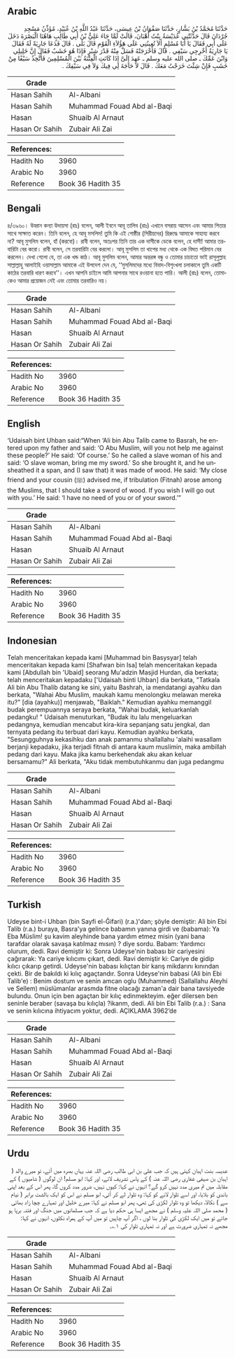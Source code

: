 ## Arabic


<div dir="rtl" lang="ar" style={{fontSize:'larger',backgroundColor:'#f8f9fa',padding:20}}>
حَدَّثَنَا مُحَمَّدُ بْنُ بَشَّارٍ، حَدَّثَنَا صَفْوَانُ بْنُ عِيسَى، حَدَّثَنَا عَبْدُ اللَّهِ بْنُ عُبَيْدٍ، مُؤَذِّنُ مَسْجِدِ جُرْدَانَ قَالَ حَدَّثَتْنِي عُدَيْسَةُ بِنْتُ أُهْبَانَ، قَالَتْ لَمَّا جَاءَ عَلِيُّ بْنُ أَبِي طَالِبٍ هَاهُنَا الْبَصْرَةَ دَخَلَ عَلَى أَبِي فَقَالَ يَا أَبَا مُسْلِمٍ أَلاَ تُعِينُنِي عَلَى هَؤُلاَءِ الْقَوْمِ قَالَ بَلَى ‏.‏ قَالَ فَدَعَا جَارِيَةً لَهُ فَقَالَ يَا جَارِيَةُ أَخْرِجِي سَيْفِي ‏.‏ قَالَ فَأَخْرَجَتْهُ فَسَلَّ مِنْهُ قَدْرَ شِبْرٍ فَإِذَا هُوَ خَشَبٌ فَقَالَ إِنَّ خَلِيلِي وَابْنَ عَمِّكَ ـ صلى الله عليه وسلم ـ عَهِدَ إِلَىَّ إِذَا كَانَتِ الْفِتْنَةُ بَيْنَ الْمُسْلِمِينَ فَأَتَّخِذُ سَيْفًا مِنْ خَشَبٍ فَإِنْ شِئْتَ خَرَجْتُ مَعَكَ ‏.‏ قَالَ لاَ حَاجَةَ لِي فِيكَ وَلاَ فِي سَيْفِكَ ‏.‏
</div>
<div style={{backgroundColor:'#f8f9fa',padding:20, marginBottom: 10}}><table> <thead> <tr> <th>Grade</th> <th></th> </tr> </thead> <tbody> <tr><td>Hasan Sahih</td><td>Al-Albani</td></tr><tr><td>Hasan Sahih</td><td>Muhammad Fouad Abd al-Baqi</td></tr><tr><td>Hasan</td><td>Shuaib Al Arnaut</td></tr><tr><td>Hasan Or Sahih</td><td>Zubair Ali Zai</td></tr></tbody></table><table> <thead> <tr> <th>References:</th> <th></th> </tr> </thead> <tbody><tr><td>Hadith No</td><td>3960</td></tr><tr><td>Arabic No</td><td>3960</td></tr><tr><td>Reference</td><td>Book 36 Hadith 35</td></tr></tbody></table></div>

## Bengali


<div dir="ltr" lang="bn" style={{fontSize:'larger',backgroundColor:'#f8f9fa',padding:20}}>
৪/৩৯৬০। উহ্বান কন্যা উদায়সা (রাঃ) বলেন, আলী ইবনে আবূ তালিব (রাঃ) এখানে বসরায় আসেন এবং আমার পিতার সাথে সাক্ষাত করেন। তিনি বলেন, হে আবূ মসলিম! তুমি কি এই গোষ্ঠীর (সিরীয়দের) রিরুদ্ধে আমাকে সাহায্য করবে না? আবূ মুসলিম বলেন, হাঁ (করবো)। রাবী বলেন, অতঃপর তিনি তার এক দাসীকে ডেকে বলেন, হে দাসী! আমার তরবারিটা বের করো। রাবী বলেন, সে তরবারিটা বের করলো। আবূ মুসলিম তা খাপের মধ্য থেকে এক বিঘত পরিমান বের করলেন। দেখা গেলো যে, তা এক খন্ড কাঠ। আবূ মুসলিম বলেন, আমার অন্তরঙ্গ বন্ধু ও তোমার চাচাতো ভাই রাসূলুল্লাহ সাল্লাল্লাহু আলাইহি ওয়াসাল্লাম আমাকে এই উপদেশ দেন যে, ‘‘মুসলিমদের মধ্যে বিবাদ-বিশৃংখলা চলাকালে তুমি একটি কাঠের তরবারি ধারণ করবে’’। এখন আপনি চাইলে আমি আপনার সাথে রওয়ানা হতে পারি। আলী (রাঃ) বলেন, তোমাকেও আমার প্রয়োজন নেই এবং তোমার তরবারিও নয়।
</div>
<div style={{backgroundColor:'#f8f9fa',padding:20, marginBottom: 10}}><table> <thead> <tr> <th>Grade</th> <th></th> </tr> </thead> <tbody> <tr><td>Hasan Sahih</td><td>Al-Albani</td></tr><tr><td>Hasan Sahih</td><td>Muhammad Fouad Abd al-Baqi</td></tr><tr><td>Hasan</td><td>Shuaib Al Arnaut</td></tr><tr><td>Hasan Or Sahih</td><td>Zubair Ali Zai</td></tr></tbody></table><table> <thead> <tr> <th>References:</th> <th></th> </tr> </thead> <tbody><tr><td>Hadith No</td><td>3960</td></tr><tr><td>Arabic No</td><td>3960</td></tr><tr><td>Reference</td><td>Book 36 Hadith 35</td></tr></tbody></table></div>

## English


<div dir="ltr" lang="en" style={{fontSize:'larger',backgroundColor:'#f8f9fa',padding:20}}>
‘Udaisah bint Uhban said:“When ‘Ali bin Abu Talib came to Basrah, he entered upon my father and said: ‘O Abu Muslim, will you not help me against these people?’ He said: ‘Of course.’ So he called a slave woman of his and said: ‘O slave woman, bring me my sword.’ So she brought it, and he unsheathed it a span, and (I saw that) it was made of wood. He said: ‘My close friend and your cousin (ﷺ) advised me, if tribulation (Fitnah) arose among the Muslims, that I should take a sword of wood. If you wish I will go out with you.’ He said: ‘I have no need of you or of your sword.’”
</div>
<div style={{backgroundColor:'#f8f9fa',padding:20, marginBottom: 10}}><table> <thead> <tr> <th>Grade</th> <th></th> </tr> </thead> <tbody> <tr><td>Hasan Sahih</td><td>Al-Albani</td></tr><tr><td>Hasan Sahih</td><td>Muhammad Fouad Abd al-Baqi</td></tr><tr><td>Hasan</td><td>Shuaib Al Arnaut</td></tr><tr><td>Hasan Or Sahih</td><td>Zubair Ali Zai</td></tr></tbody></table><table> <thead> <tr> <th>References:</th> <th></th> </tr> </thead> <tbody><tr><td>Hadith No</td><td>3960</td></tr><tr><td>Arabic No</td><td>3960</td></tr><tr><td>Reference</td><td>Book 36 Hadith 35</td></tr></tbody></table></div>

## Indonesian


<div dir="ltr" lang="id" style={{fontSize:'larger',backgroundColor:'#f8f9fa',padding:20}}>
Telah menceritakan kepada kami [Muhammad bin Basysyar] telah menceritakan kepada kami [Shafwan bin Isa] telah menceritakan kepada kami [Abdullah bin 'Ubaid] seorang Mu'adzin Masjid Hurdan, dia berkata; telah menceritakan kepadaku ['Udaisah binti Uhban] dia berkata, "Tatkala Ali bin Abu Thalib datang ke sini, yaitu Bashrah, ia mendatangi ayahku dan berkata, "Wahai Abu Muslim, maukah kamu menolongku melawan mereka itu?" [dia (ayahku)] menjawab, "Baiklah." Kemudian ayahku memanggil budak perempuannya seraya berkata, "Wahai budak, keluarkanlah pedangku! " Udaisah menuturkan, "Budak itu lalu mengeluarkan pedangnya, kemudian mencabut kira-kira sepanjang satu jengkal, dan ternyata pedang itu terbuat dari kayu. Kemudian ayahku berkata, "Sesungguhnya kekasihku dan anak pamanmu shallallahu 'alaihi wasallam berjanji kepadaku, jika terjadi fitnah di antara kaum muslimin, maka ambillah pedang dari kayu. Maka jika kamu berkehendak aku akan keluar bersamamu?" Ali berkata, "Aku tidak membutuhkanmu dan juga pedangmu
</div>
<div style={{backgroundColor:'#f8f9fa',padding:20, marginBottom: 10}}><table> <thead> <tr> <th>Grade</th> <th></th> </tr> </thead> <tbody> <tr><td>Hasan Sahih</td><td>Al-Albani</td></tr><tr><td>Hasan Sahih</td><td>Muhammad Fouad Abd al-Baqi</td></tr><tr><td>Hasan</td><td>Shuaib Al Arnaut</td></tr><tr><td>Hasan Or Sahih</td><td>Zubair Ali Zai</td></tr></tbody></table><table> <thead> <tr> <th>References:</th> <th></th> </tr> </thead> <tbody><tr><td>Hadith No</td><td>3960</td></tr><tr><td>Arabic No</td><td>3960</td></tr><tr><td>Reference</td><td>Book 36 Hadith 35</td></tr></tbody></table></div>

## Turkish


<div dir="ltr" lang="tr" style={{fontSize:'larger',backgroundColor:'#f8f9fa',padding:20}}>
Udeyse bint-i Uhban (bin Sayfi el-Ğifari) (r.a.)'dan; şöyle demiştir: Ali bin Ebi Talib (r.a.) buraya, Basra'ya gelince babamın yanına girdi ve (babama): Ya Eba Müslim! şu kavim aleyhinde bana yardım etmez misin (yani bana tarafdar olarak savaşa katılmaz mısın) ? diye sordu. Babam: Yardımcı olurum, dedi. Ravi demiştir ki: Sonra Udeyse'nin babası bir cariyesini çağırarak: Ya cariye kılıcımı çıkart, dedi. Ravi demiştir ki: Cariye de gidip kılıcı çıkarıp getirdi. Udeyse'nin babası kılıçtan bir karış mikdarını kınından çekti. Bir de bakıldı ki kılıç agaçtandır. Sonra Udeyse'nin babasi (Ali bin Ebi Talib'e) : Benim dostum ve senin amcan oglu (Muhammed) (Sallallahu Aleyhi ve Sellem) müslümanlar arasmda fitne olacağı zaman'a dair bana tavsiyede bulundu. Onun için ben agaçtan bir kılıç edinmekteyim. eğer dilersen ben seninle beraber (savaşa bu kılıçla) ?ikanm, dedi. Ali bin Ebi Talib (r.a.) : Sana ve senin kılıcına ihtiyacım yoktur, dedi. AÇIKLAMA 3962’de
</div>
<div style={{backgroundColor:'#f8f9fa',padding:20, marginBottom: 10}}><table> <thead> <tr> <th>Grade</th> <th></th> </tr> </thead> <tbody> <tr><td>Hasan Sahih</td><td>Al-Albani</td></tr><tr><td>Hasan Sahih</td><td>Muhammad Fouad Abd al-Baqi</td></tr><tr><td>Hasan</td><td>Shuaib Al Arnaut</td></tr><tr><td>Hasan Or Sahih</td><td>Zubair Ali Zai</td></tr></tbody></table><table> <thead> <tr> <th>References:</th> <th></th> </tr> </thead> <tbody><tr><td>Hadith No</td><td>3960</td></tr><tr><td>Arabic No</td><td>3960</td></tr><tr><td>Reference</td><td>Book 36 Hadith 35</td></tr></tbody></table></div>

## Urdu


<div dir="rtl" lang="ur" style={{fontSize:'larger',backgroundColor:'#f8f9fa',padding:20}}>
عدیسہ بنت اہبان کہتی ہیں کہ جب علی بن ابی طالب رضی اللہ عنہ یہاں بصرہ میں آئے، تو میرے والد ( اہبان بن صیفی غفاری رضی اللہ عنہ ) کے پاس تشریف لائے، اور کہا: ابو مسلم! ان لوگوں ( شامیوں ) کے مقابلہ میں تم میری مدد نہیں کرو گے؟ انہوں نے کہا: کیوں نہیں، ضرور مدد کروں گا، پھر اس کے بعد اپنی باندی کو بلایا، اور اسے تلوار لانے کو کہا: وہ تلوار لے کر آئی، ابو مسلم نے اس کو ایک بالشت برابر ( نیام سے ) نکالا، دیکھا تو وہ تلوار لکڑی کی تھی، پھر ابو مسلم نے کہا: میرے خلیل اور تمہارے چچا زاد بھائی ( محمد صلی اللہ علیہ وسلم ) نے مجھے ایسا ہی حکم دیا ہے کہ جب مسلمانوں میں جنگ اور فتنہ برپا ہو جائے تو میں ایک لکڑی کی تلوار بنا لوں ، اگر آپ چاہیں تو میں آپ کے ہمراہ نکلوں، انہوں نے کہا: مجھے نہ تمہاری ضرورت ہے اور نہ تمہاری تلوار کی ۱؎۔
</div>
<div style={{backgroundColor:'#f8f9fa',padding:20, marginBottom: 10}}><table> <thead> <tr> <th>Grade</th> <th></th> </tr> </thead> <tbody> <tr><td>Hasan Sahih</td><td>Al-Albani</td></tr><tr><td>Hasan Sahih</td><td>Muhammad Fouad Abd al-Baqi</td></tr><tr><td>Hasan</td><td>Shuaib Al Arnaut</td></tr><tr><td>Hasan Or Sahih</td><td>Zubair Ali Zai</td></tr></tbody></table><table> <thead> <tr> <th>References:</th> <th></th> </tr> </thead> <tbody><tr><td>Hadith No</td><td>3960</td></tr><tr><td>Arabic No</td><td>3960</td></tr><tr><td>Reference</td><td>Book 36 Hadith 35</td></tr></tbody></table></div>